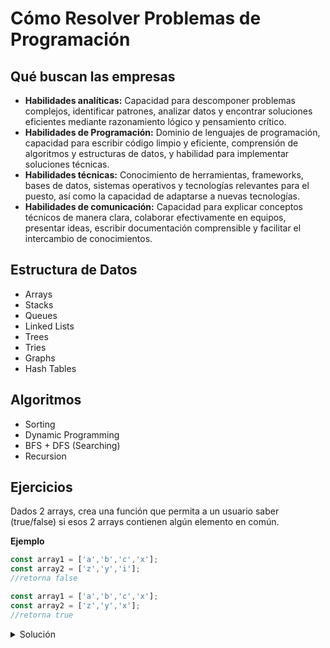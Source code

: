 # Cómo Resolver Problemas de Programación

## Qué buscan las empresas

- **Habilidades analíticas:** Capacidad para descomponer problemas complejos, identificar patrones, analizar datos y encontrar soluciones eficientes mediante razonamiento lógico y pensamiento crítico.
- **Habilidades de Programación:** Dominio de lenguajes de programación, capacidad para escribir código limpio y eficiente, comprensión de algoritmos y estructuras de datos, y habilidad para implementar soluciones técnicas.
- **Habilidades técnicas:** Conocimiento de herramientas, frameworks, bases de datos, sistemas operativos y tecnologías relevantes para el puesto, así como la capacidad de adaptarse a nuevas tecnologías.
- **Habilidades de comunicación:** Capacidad para explicar conceptos técnicos de manera clara, colaborar efectivamente en equipos, presentar ideas, escribir documentación comprensible y facilitar el intercambio de conocimientos.

## Estructura de Datos
- Arrays
- Stacks
- Queues
- Linked Lists
- Trees
- Tries
- Graphs
- Hash Tables

## Algoritmos
- Sorting
- Dynamic Programming
- BFS + DFS (Searching)
- Recursion

## Ejercicios

Dados 2 arrays, crea una función que permita a un usuario saber (true/false) si esos 2 arrays contienen algún elemento en común.

**Ejemplo**

```js
const array1 = ['a','b','c','x'];
const array2 = ['z','y','i'];
//retorna false
```

```js
const array1 = ['a','b','c','x'];
const array2 = ['z','y','x'];
//retorna true
```

<details>
    <summary>Solución</summary>
```js
// Sol1: O(n*m)
const findCommonElement = (arr1, arr2) => {
    
    for (let i=0; i < arr1.length; i++) {
        for (let j=0; j < arr2.length; j++) {
            if (arr1[i] == arr2[j]) {
                return true;
            }
        }
    }
    return false;
}
``` 

```js
//Sol2: O(n+m) 
const findCommonElement2 = (arr1, arr2) => {
    let map = {};
    for (let i=0; i< arr1.length; i++) {
        if(!map[i]) {
            const item = arr1[i];
            map[item] = true;
        }
    }

    for (let j=0; j< arr2.length; j++) {
        if (map[arr2[j]]) {
            return true;
        }
    } 
    return false;
}
```

</details>


